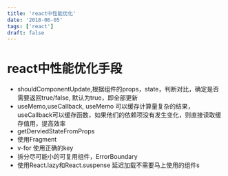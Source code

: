 ```yaml
---
title: 'react中性能优化'
date: '2018-06-05'
tags: ['react']
draft: false
---
```


# react中性能优化手段
- shouldComponentUpdate,根据组件的props，state，判断对比，确定是否需要返回true/false, 默认为true，即全部更新
- useMemo,useCallback, useMemo 可以缓存计算量复杂的结果，useCallback可以缓存函数，如果他们的依赖项没有发生变化，则直接读取缓存值用，提高效率
- getDerviedStateFromProps
- 使用Fragment
- v-for 使用正确的key
- 拆分尽可能小的可复用组件，ErrorBoundary
- 使用React.lazy和React.suspense 延迟加载不需要马上使用的组件s